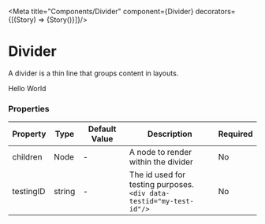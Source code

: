 
<Meta title="Components/Divider" component={Divider}  decorators={[(Story) => <ApplicationProvider>{Story()}</ApplicationProvider>]}/>



# Divider

A divider is a thin line that groups content in layouts.

<Canvas>
    <Divider type="solid" intent="primary">Hello World</Divider>
</Canvas>

### Properties

|Property|Type|Default Value|Description|Required|
|---|---|---|---|---|
|children|Node|-|A node to render within the divider|No|
|testingID| string | - | The id used for testing purposes.<br/>`<div data-testid="my-test-id"/>` |No|
